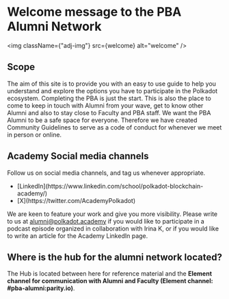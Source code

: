 
# Welcome message to the PBA Alumni Network

<img className={"adj-img"} src={welcome} alt="welcome" />

## Scope

The aim of this site is to provide you with an easy to use guide to help you
understand and explore the options you have to participate in the Polkadot
ecosystem. Completing the PBA is just the start. This is also the place to
come to keep in touch with Alumni from your wave, get to know other Alumni and
also to stay close to Faculty and PBA staff. We want the PBA Alumni to be a
safe space for everyone. Therefore we have created Community Guidelines to
serve as a code of conduct for whenever we meet in person or online.

## Academy Social media channels

Follow us on social media channels, and tag us whenever appropriate.

<div style={{ display: "block", margin: "0.5rem 0" }}>
  <ul>
    <li>
      [LinkedIn](https://www.linkedin.com/school/polkadot-blockchain-academy/)
    </li>
    <li>[X](https://twitter.com/AcademyPolkadot)</li>
  </ul>
</div>
<p>
  We are keen to feature your work and give you more visibility. Please write to
  us at <a href="mailto:alumni@polkadot.academy">alumni@polkadot.academy</a> if
  you would like to participate in a podcast episode organized in collaboration
  with Irina K, or if you would like to write an article for the Academy
  LinkedIn page.
</p>

## Where is the hub for the alumni network located?

The Hub is located between here for reference material and the **Element channel for communication with Alumni and Faculty (Element channel: #pba-alumni:parity.io)**.
